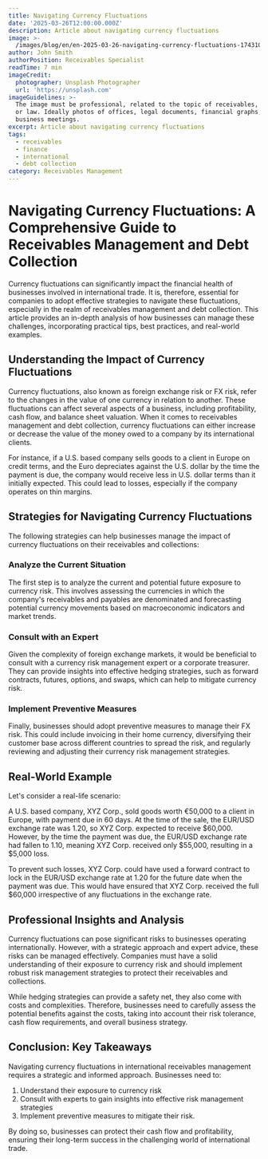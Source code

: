 ```yaml
---
title: Navigating Currency Fluctuations
date: '2025-03-26T12:00:00.000Z'
description: Article about navigating currency fluctuations
image: >-
  /images/blog/en/en-2025-03-26-navigating-currency-fluctuations-1743103108382.jpg
author: John Smith
authorPosition: Receivables Specialist
readTime: 7 min
imageCredit:
  photographer: Unsplash Photographer
  url: 'https://unsplash.com'
imageGuidelines: >-
  The image must be professional, related to the topic of receivables, finance,
  or law. Ideally photos of offices, legal documents, financial graphs, or
  business meetings.
excerpt: Article about navigating currency fluctuations
tags:
  - receivables
  - finance
  - international
  - debt collection
category: Receivables Management
---
```

# Navigating Currency Fluctuations: A Comprehensive Guide to Receivables Management and Debt Collection

Currency fluctuations can significantly impact the financial health of businesses involved in international trade. It is, therefore, essential for companies to adopt effective strategies to navigate these fluctuations, especially in the realm of receivables management and debt collection. This article provides an in-depth analysis of how businesses can manage these challenges, incorporating practical tips, best practices, and real-world examples.

## Understanding the Impact of Currency Fluctuations

Currency fluctuations, also known as foreign exchange risk or FX risk, refer to the changes in the value of one currency in relation to another. These fluctuations can affect several aspects of a business, including profitability, cash flow, and balance sheet valuation. When it comes to receivables management and debt collection, currency fluctuations can either increase or decrease the value of the money owed to a company by its international clients.

For instance, if a U.S. based company sells goods to a client in Europe on credit terms, and the Euro depreciates against the U.S. dollar by the time the payment is due, the company would receive less in U.S. dollar terms than it initially expected. This could lead to losses, especially if the company operates on thin margins.

## Strategies for Navigating Currency Fluctuations

The following strategies can help businesses manage the impact of currency fluctuations on their receivables and collections:

### Analyze the Current Situation

The first step is to analyze the current and potential future exposure to currency risk. This involves assessing the currencies in which the company's receivables and payables are denominated and forecasting potential currency movements based on macroeconomic indicators and market trends. 

### Consult with an Expert

Given the complexity of foreign exchange markets, it would be beneficial to consult with a currency risk management expert or a corporate treasurer. They can provide insights into effective hedging strategies, such as forward contracts, futures, options, and swaps, which can help to mitigate currency risk.

### Implement Preventive Measures

Finally, businesses should adopt preventive measures to manage their FX risk. This could include invoicing in their home currency, diversifying their customer base across different countries to spread the risk, and regularly reviewing and adjusting their currency risk management strategies.

## Real-World Example

Let's consider a real-life scenario:

A U.S. based company, XYZ Corp., sold goods worth €50,000 to a client in Europe, with payment due in 60 days. At the time of the sale, the EUR/USD exchange rate was 1.20, so XYZ Corp. expected to receive $60,000. However, by the time the payment was due, the EUR/USD exchange rate had fallen to 1.10, meaning XYZ Corp. received only $55,000, resulting in a $5,000 loss.

To prevent such losses, XYZ Corp. could have used a forward contract to lock in the EUR/USD exchange rate at 1.20 for the future date when the payment was due. This would have ensured that XYZ Corp. received the full $60,000 irrespective of any fluctuations in the exchange rate.

## Professional Insights and Analysis

Currency fluctuations can pose significant risks to businesses operating internationally. However, with a strategic approach and expert advice, these risks can be managed effectively. Companies must have a solid understanding of their exposure to currency risk and should implement robust risk management strategies to protect their receivables and collections.

While hedging strategies can provide a safety net, they also come with costs and complexities. Therefore, businesses need to carefully assess the potential benefits against the costs, taking into account their risk tolerance, cash flow requirements, and overall business strategy.

## Conclusion: Key Takeaways

Navigating currency fluctuations in international receivables management requires a strategic and informed approach. Businesses need to:

1. Understand their exposure to currency risk
2. Consult with experts to gain insights into effective risk management strategies
3. Implement preventive measures to mitigate their risk.

By doing so, businesses can protect their cash flow and profitability, ensuring their long-term success in the challenging world of international trade.
